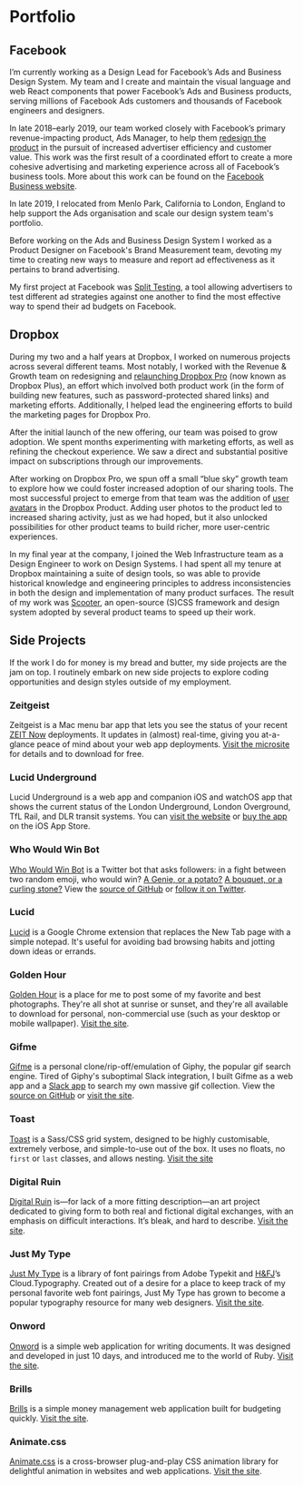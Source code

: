 
<Helmet title="Portfolio" />
<H1>Portfolio</H1>

## Facebook

I’m currently working as a Design Lead for Facebook’s Ads and Business Design
System. My team and I create and maintain the visual language and web React
components that power Facebook’s Ads and Business products, serving millions of
Facebook Ads customers and thousands of Facebook engineers and designers.

In late 2018–early 2019, our team worked closely with Facebook’s primary
revenue-impacting product, Ads Manager, to help them
[redesign the product](https://www.facebook.com/business/news/improving-ads-manager-and-business-manager)
in the pursuit of increased advertiser efficiency and customer value. This work
was the first result of a coordinated effort to create a more cohesive
advertising and marketing experience across all of Facebook’s business tools.
More about this work can be found on the
[Facebook Business website](https://www.facebook.com/business/m/one-sheeters/DesigningBetterAdvertiserExperiences).

In late 2019, I relocated from Menlo Park, California to London, England to help
support the Ads organisation and scale our design system team's portfolio.

Before working on the Ads and Business Design System I worked as a Product
Designer on Facebook's Brand Measurement team, devoting my time to creating new
ways to measure and report ad effectiveness as it pertains to brand advertising.

My first project at Facebook was
[Split Testing](https://www.facebook.com/business/news/optimize-your-ads-with-split-testing?pnref=story),
a tool allowing advertisers to test different ad strategies against one another
to find the most effective way to spend their ad budgets on Facebook.

## Dropbox

During my two and a half years at Dropbox, I worked on numerous projects across
several different teams. Most notably, I worked with the Revenue & Growth team
on redesigning and
[relaunching Dropbox Pro](https://blogs.dropbox.com/dropbox/2014/08/introducing-more-powerful-dropbox-pro/)
(now known as Dropbox Plus), an effort which involved both product work (in the
form of building new features, such as password-protected shared links) and
marketing efforts. Additionally, I helped lead the engineering efforts to build
the marketing pages for Dropbox Pro.

After the initial launch of the new offering, our team was poised to grow
adoption. We spent months experimenting with marketing efforts, as well as
refining the checkout experience. We saw a direct and substantial positive
impact on subscriptions through our improvements.

After working on Dropbox Pro, we spun off a small “blue sky” growth team to
explore how we could foster increased adoption of our sharing tools. The most
successful project to emerge from that team was the addition of
[user avatars](https://dribbble.com/shots/1972358-Faceholder) in the Dropbox
Product. Adding user photos to the product led to increased sharing activity,
just as we had hoped, but it also unlocked possibilities for other product teams
to build richer, more user-centric experiences.

In my final year at the company, I joined the Web Infrastructure team as a
Design Engineer to work on Design Systems. I had spent all my tenure at Dropbox
maintaining a suite of design tools, so was able to provide historical knowledge
and engineering principles to address inconsistencies in both the design and
implementation of many product surfaces. The result of my work was
[Scooter](http://dropbox.github.io/scooter/), an open-source (S)CSS framework
and design system adopted by several product teams to speed up their work.

## Side Projects

If the work I do for money is my bread and butter, my side projects are the jam
on top. I routinely embark on new side projects to explore coding opportunities
and design styles outside of my employment.

### Zeitgeist

Zeitgeist is a Mac menu bar app that lets you see the status of your recent
[ZEIT Now](https://zeit.co/home) deployments. It updates in (almost) real-time,
giving you at-a-glance peace of mind about your web app deployments.
[Visit the microsite](https://zeitgeist.daneden.me) for details and to download
for free.

### Lucid Underground

Lucid Underground is a web app and companion iOS and watchOS app that shows the
current status of the London Underground, London Overground, TfL Rail, and DLR
transit systems. You can [visit the website](https://underground.lucid.toys/) or
[buy the app](https://apps.apple.com/gb/app/lucid-underground/id1491993114) on
the iOS App Store.

### Who Would Win Bot

[Who Would Win Bot](https://twitter.com/WhoWouldWinBot) is a Twitter bot that
asks followers: in a fight between two random emoji, who would win?
[A Genie, or a potato?](https://twitter.com/WhoWouldWinBot/status/1070173517528866817)
[A bouquet, or a curling stone?](https://twitter.com/WhoWouldWinBot/status/1069992274665320448)
View the [source of GitHub](https://github.com/daneden/who-would-win) or
[follow it on Twitter](https://twitter.com/WhoWouldWinBot).

### Lucid

[Lucid](https://chrome.google.com/webstore/detail/lucid/achogfadpkcepkepcpegehpiiioihmik)
is a Google Chrome extension that replaces the New Tab page with a simple
notepad. It's useful for avoiding bad browsing habits and jotting down ideas or
errands.

### Golden Hour

[Golden Hour](https://goldenhour.photos) is a place for me to post some of my
favorite and best photographs. They're all shot at sunrise or sunset, and
they're all available to download for personal, non-commercial use (such as your
desktop or mobile wallpaper). [Visit the site](https://goldenhour.photos).

### Gifme

[Gifme](https://gif.daneden.me) is a personal clone/rip-off/emulation of Giphy,
the popular gif search engine. Tired of Giphy's suboptimal Slack integration, I
built Gifme as a web app and a [Slack app](https://gif.daneden.me/slack) to
search my own massive gif collection. View the
[source on GitHub](https://github.com/daneden/gifme) or
[visit the site](https://gif.daneden.me).

### Toast

[Toast](http://daneden.github.io/Toast) is a Sass/CSS grid system, designed to
be highly customisable, extremely verbose, and simple-to-use out of the box. It
uses no floats, no `first` or `last` classes, and allows nesting.
[Visit the site](http://daneden.github.io/Toast)

### Digital Ruin

[Digital Ruin](http://digitalruin.tumblr.com/) is—for lack of a more fitting
description—an art project dedicated to giving form to both real and fictional
digital exchanges, with an emphasis on difficult interactions. It’s bleak, and
hard to describe. [Visit the site](http://digitalruin.tumblr.com/).

### Just My Type

[Just My Type](http://justmytype.co) is a library of font pairings from Adobe
Typekit and [H&FJ](class:caps)’s Cloud.Typography. Created out of a desire for a
place to keep track of my personal favorite web font pairings, Just My Type has
grown to become a popular typography resource for many web designers.
[Visit the site](http://justmytype.co).

### Onword

[Onword](http://onword.co) is a simple web application for writing documents. It
was designed and developed in just 10 days, and introduced me to the world of
Ruby. [Visit the site](http://onword.co).

### Brills

[Brills](http://brills.me) is a simple money management web application built
for budgeting quickly. [Visit the site](http://brills.me).

### Animate.css

[Animate.css](http://daneden.github.io/animate.css/) is a cross-browser
plug-and-play CSS animation library for delightful animation in websites and web
applications. [Visit the site](http://daneden.github.io/animate.css/).
